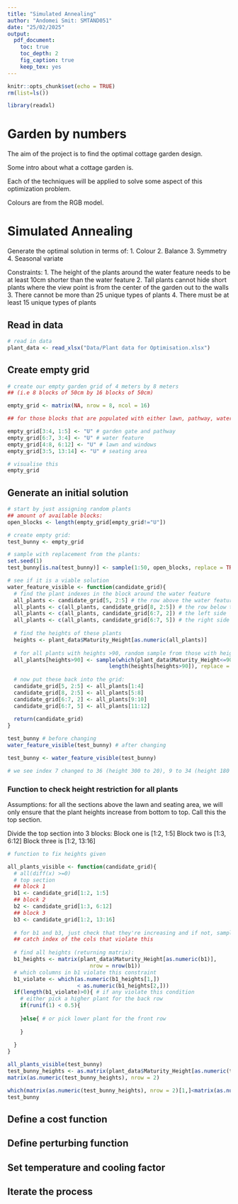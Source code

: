 ```yaml
---
title: "Simulated Annealing"
author: "Andomei Smit: SMTAND051"
date: "25/02/2025"
output:
  pdf_document:
    toc: true
    toc_depth: 2
    fig_caption: true
    keep_tex: yes
---
```


```r
knitr::opts_chunk$set(echo = TRUE)
rm(list=ls())
```

```r
library(readxl)
```

# Garden by numbers

The aim of the project is to find the optimal cottage garden design. 

Some intro about what a cottage garden is.

Each of the techniques will be applied to solve some aspect of this optimization problem.

Colours are from the RGB model.

# Simulated Annealing

Generate the optimal solution in terms of:
1. Colour
2. Balance
3. Symmetry
4. Seasonal variate

Constraints:
1. The height of the plants around the water feature needs to be at least 10cm shorter than the water feature
2. Tall plants cannot hide short plants where the view point is from the center of the garden out to the walls
3. There cannot be more than 25 unique types of plants
4. There must be at least 15 unique types of plants

## Read in data

```r
# read in data
plant_data <- read_xlsx("Data/Plant data for Optimisation.xlsx")
```


## Create empty grid

```r
# create our empty garden grid of 4 meters by 8 meters 
## (i.e 8 blocks of 50cm by 16 blocks of 50cm)

empty_grid <- matrix(NA, nrow = 8, ncol = 16)

## for those blocks that are populated with either lawn, pathway, water feature or seating area, set this as a "U" to represent "unavailable"

empty_grid[3:4, 1:5] <- "U" # garden gate and pathway
empty_grid[6:7, 3:4] <- "U" # water feature
empty_grid[4:8, 6:12] <- "U" # lawn and windows
empty_grid[3:5, 13:14] <- "U" # seating area

# visualise this
empty_grid
```

## Generate an initial solution

```r
# start by just assigning random plants
## amount of available blocks:
open_blocks <- length(empty_grid[empty_grid!="U"])

# create empty grid:
test_bunny <- empty_grid

# sample with replacement from the plants:
set.seed(1)
test_bunny[is.na(test_bunny)] <- sample(1:50, open_blocks, replace = TRUE)

# see if it is a viable solution
water_feature_visible <- function(candidate_grid){
  # find the plant indexes in the block around the water feature
  all_plants <- candidate_grid[5, 2:5] # the row above the water feature
  all_plants <- c(all_plants, candidate_grid[8, 2:5]) # the row below the water feature
  all_plants <- c(all_plants, candidate_grid[6:7, 2]) # the left side
  all_plants <- c(all_plants, candidate_grid[6:7, 5]) # the right side
  
  # find the heights of these plants
  heights <- plant_data$Maturity_Height[as.numeric(all_plants)]
  
  # for all plants with heights >90, random sample from those with heights <=90:
  all_plants[heights>90] <- sample(which(plant_data$Maturity_Height<=90),
                                length(heights[heights>90]), replace = TRUE)
  
  # now put these back into the grid:
  candidate_grid[5, 2:5] <- all_plants[1:4]
  candidate_grid[8, 2:5] <- all_plants[5:8]
  candidate_grid[6:7, 2] <- all_plants[9:10]
  candidate_grid[6:7, 5] <- all_plants[11:12]
  
  return(candidate_grid)
}

test_bunny # before changing
water_feature_visible(test_bunny) # after changing

test_bunny <- water_feature_visible(test_bunny)

# we see index 7 changed to 36 (height 300 to 20), 9 to 34 (height 180 to 30), 21 to 31 (height 180 to 40) and 21 to 40 (height 180 to 10) to make the water feature visible
```

### Function to check height restriction for all plants

Assumptions: for all the sections above the lawn and seating area, we will only ensure that the plant heights increase from bottom to top. Call this the top section.

Divide the top section into 3 blocks:
Block one is [1:2, 1:5]
Block two is [1:3, 6:12]
Block three is [1:2, 13:16]

```r
# function to fix heights given 
```


```r
all_plants_visible <- function(candidate_grid){
  # all(diff(x) >=0)
  # top section
  ## block 1
  b1 <- candidate_grid[1:2, 1:5]
  ## block 2
  b2 <- candidate_grid[1:3, 6:12]
  ## block 3
  b3 <- candidate_grid[1:2, 13:16]
  
  # for b1 and b3, just check that they're increasing and if not, sample from plants with appropriate heights
  ## catch index of the cols that violate this
  
  # find all heights (returning matrix):
  b1_heights <- matrix(plant_data$Maturity_Height[as.numeric(b1)],
                          nrow = nrow(b1))
  # which columns in b1 violate this constraint
  b1_violate <- which(as.numeric(b1_heights[1,])
                      < as.numeric(b1_heights[2,]))
  if(length(b1_violate)>0){ # if any violate this condition
    # either pick a higher plant for the back row
    if(runif(1) < 0.5){
 
    }else{ # or pick lower plant for the front row
      
    }
    
  }
}

all_plants_visible(test_bunny)
test_bunny_heights <- as.matrix(plant_data$Maturity_Height[as.numeric(test_bunny[1:2, 1:5])], nrow =2)
matrix(as.numeric(test_bunny_heights), nrow = 2)

which(matrix(as.numeric(test_bunny_heights), nrow = 2)[1,]<matrix(as.numeric(test_bunny_heights), nrow = 2)[2,])
test_bunny
```

## Define a cost function

## Define perturbing function

## Set temperature and cooling factor

## Iterate the process
